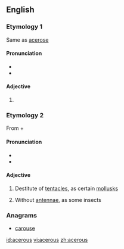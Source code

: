 ==English==

===Etymology 1===
Same as [[acerose]]

====Pronunciation====
* {{IPA|/ˈæs.əɹ.əs/}}
* {{hyphenation|ac|er|ous}}

====Adjective====
{{en-adj|-}}

# {{alternative spelling of|acerose}}

===Etymology 2===
From {{etyl|grc|en}} {{term|ἀ-||not|tr=a-|lang=grc|sc=polytonic}} + {{term|κέρας||horn|tr=keras|lang=grc|sc=polytonic}}

====Pronunciation====
* {{IPA|/eɪˈsɪeɹ.əs/}}
* {{hyphenation|a|ce|rous}}

====Adjective====
{{en-adj|-}}

# {{zoology}} Destitute of [[tentacles]], as certain [[mollusks]]
# {{zoology}} Without [[antennae]], as some insects

===Anagrams===
* [[carouse#English|carouse]]

[[id:acerous]]
[[vi:acerous]]
[[zh:acerous]]